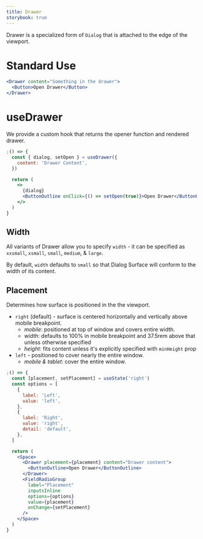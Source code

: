 ```yaml
---
title: Drawer
storybook: true
---
```


Drawer is a specialized form of `Dialog` that is attached to the edge of the viewport.

# Standard Use

```jsx
<Drawer content="Something in the drawer">
  <Button>Open Drawer</Button>
</Drawer>
```

# useDrawer

We provide a custom hook that returns the opener function and rendered drawer.

```jsx
;() => {
  const { dialog, setOpen } = useDrawer({
    content: 'Drawer Content',
  })

  return (
    <>
      {dialog}
      <ButtonOutline onClick={() => setOpen(true)}>Open Drawer</ButtonOutline>
    </>
  )
}
```

## Width

All variants of Drawer allow you to specify `width` - it can be specified as `xxsmall`, `xsmall`, `small`, `medium`, & `large`.

By default, `width` defaults to `small` so that Dialog Surface will conform to the width of its content.

## Placement

Determines how surface is positioned in the the viewport.

- `right` (default) - surface is centered horizontally and vertically above mobile breakpoint.
  - _mobile_: positioned at top of window and covers entire width.
  - _width_: defaults to 100% in mobile breakpoint and 37.5rem above that unless otherwise specified
  - _height_: fits content unless it's explicitly specified with `minHeight` prop
- `left` - positioned to cover nearly the entire window.
  - _mobile & tablet_: cover the entire window.

```jsx
;() => {
  const [placement, setPlacement] = useState('right')
  const options = [
    {
      label: 'Left',
      value: 'left',
    },
    {
      label: 'Right',
      value: 'right',
      detail: 'default',
    },
  ]

  return (
    <Space>
      <Drawer placement={placement} content="Drawer content">
        <ButtonOutline>Open Drawer</ButtonOutline>
      </Drawer>
      <FieldRadioGroup
        label="Placement"
        inputsInline
        options={options}
        value={placement}
        onChange={setPlacement}
      />
    </Space>
  )
}
```
